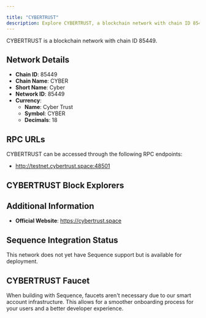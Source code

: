 ```yaml
---

title: "CYBERTRUST"
description: Explore CYBERTRUST, a blockchain network with chain ID 85449. Learn about its native currency, Cyber Trust, and how to interact with the network.
---
```




CYBERTRUST is a blockchain network with chain ID 85449.

## Network Details

- **Chain ID**: 85449
- **Chain Name**: CYBER
- **Short Name**: Cyber
- **Network ID**: 85449
- **Currency**: 
  - **Name**: Cyber Trust
  - **Symbol**: CYBER
  - **Decimals**: 18

## RPC URLs

CYBERTRUST can be accessed through the following RPC endpoints:

- http://testnet.cybertrust.space:48501

## CYBERTRUST Block Explorers



## Additional Information

- **Official Website**: https://cybertrust.space

## Sequence Integration Status

This network does not yet have Sequence support but is available for deployment.

## CYBERTRUST Faucet

When building with Sequence, faucets aren't necessary due to our smart account infrastructure. This allows for a smoother onboarding process for your users and a better developer experience.
